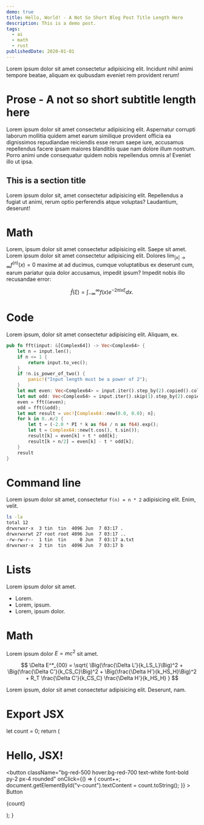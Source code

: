 ```yaml
---
demo: true
title: Hello, World! - A Not So Short Blog Post Title Length Here
description: This is a demo post.
tags:
  - ai
  - math
  - rust
publishedDate: 2020-01-01
---
```


Lorem ipsum dolor sit amet consectetur adipisicing elit. Incidunt nihil animi tempore beatae, aliquam ex quibusdam eveniet rem provident rerum!

# Prose - A not so short subtitle length here

Lorem ipsum dolor sit amet consectetur adipisicing elit. Aspernatur corrupti laborum mollitia quidem amet earum similique provident officia ea dignissimos repudiandae reiciendis esse rerum saepe iure, accusamus repellendus facere ipsam maiores blanditiis quae nam dolore illum nostrum. Porro animi unde consequatur quidem nobis repellendus omnis a! Eveniet illo ut ipsa.

## This is a section title

Lorem ipsum dolor sit, amet consectetur adipisicing elit. Repellendus a fugiat ut animi, rerum optio perferendis atque voluptas? Laudantium, deserunt!

# Math

Lorem, ipsum dolor sit amet consectetur adipisicing elit. Saepe sit amet.
Lorem ipsum dolor sit amet consectetur adipisicing elit. Dolores $\lim_{|x|\to\infty} f^{(n)}(x) = 0$ maxime at ad ducimus, cumque voluptatibus ex deserunt cum, earum pariatur quia dolor accusamus, impedit ipsum?
Impedit nobis illo recusandae error:

$$
\hat{f} (\xi)=\int_{-\infty}^{\infty}f(x)e^{-2\pi ix\xi}dx.
$$

# Code

Lorem ipsum, dolor sit amet consectetur adipisicing elit. Aliquam, ex.

```rust { "highlight": "5..=7", "showLineNumbers": true }
pub fn fft(input: &[Complex64]) -> Vec<Complex64> {
    let n = input.len();
    if n <= 1 {
        return input.to_vec();
    }
    if !n.is_power_of_two() {
        panic!("Input length must be a power of 2");
    }
    let mut even: Vec<Complex64> = input.iter().step_by(2).copied().collect();
    let mut odd: Vec<Complex64> = input.iter().skip(1).step_by(2).copied().collect();
    even = fft(&even);
    odd = fft(&odd);
    let mut result = vec![Complex64::new(0.0, 0.0); n];
    for k in 0..n/2 {
        let t = (-2.0 * PI * k as f64 / n as f64).exp();
        let t = Complex64::new(t.cos(), t.sin());
        result[k] = even[k] + t * odd[k];
        result[k + n/2] = even[k] - t * odd[k];
    }
    result
}
```

# Command line

Lorem ipsum dolor sit amet, consectetur `f(n) = n * 2` adipisicing elit. Enim, velit.

```bash { "commandLine": "0" }
ls -la
total 12
drwxrwxr-x  3 tin  tin  4096 Jun  7 03:17 .
drwxrwxrwt 27 root root 4096 Jun  7 03:17 ..
-rw-rw-r--  1 tin  tin     0 Jun  7 03:17 a.txt
drwxrwxr-x  2 tin  tin  4096 Jun  7 03:17 b
```

# Lists

Lorem ipsum dolor sit amet.

- Lorem.
- Lorem, ipsum.
- Lorem, ipsum dolor.

# Math

Lorem ipsum dolor $E=mc^2$ sit amet.

$$
\Delta E^*_{00} = \sqrt{
  \Big(\frac{\Delta L'}{k_LS_L}\Big)^2 +
  \Big(\frac{\Delta C'}{k_CS_C}\Big)^2 +
  \Big(\frac{\Delta H'}{k_HS_H}\Big)^2 +
  R_T
  \frac{\Delta C'}{k_CS_C}
  \frac{\Delta H'}{k_HS_H}
}
$$

Lorem ipsum, dolor sit amet consectetur adipisicing elit. Deserunt, nam.

# Export JSX

  let count = 0;
  return (
    <div className="border p-4 flex flex-col items-start gap-4">
      <h1>Hello, JSX!</h1>
      <button
        className="bg-red-500 hover:bg-red-700 text-white font-bold py-2 px-4 rounded"
        onClick={() => {
          count++;
          document.getElementById("v-count").textContent = count.toString();
        }}
      >
        Button
      </button>
      <p id="v-count">{count}</p>
    </div>
  );
}

<Demo />

